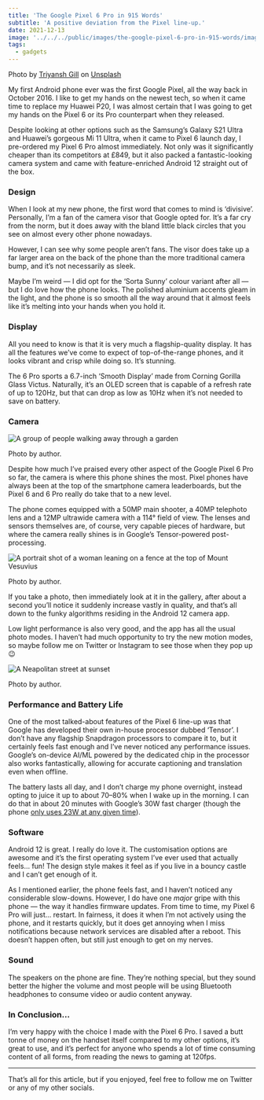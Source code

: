 ```yaml
---
title: 'The Google Pixel 6 Pro in 915 Words'
subtitle: 'A positive deviation from the Pixel line-up.'
date: 2021-12-13
image: '../../../public/images/the-google-pixel-6-pro-in-915-words/image-0.jpg'
tags:
  - gadgets
---
```


Photo by
[Triyansh Gill](https://unsplash.com/@triyansh?utm_source=medium&utm_medium=referral) on
[Unsplash](https://unsplash.com/?utm_source=medium&utm_medium=referral)

My first Android phone ever was the first Google Pixel, all the way back in
October 2016. I like to get my hands on the newest tech, so when it came time to replace
my Huawei P20, I was almost certain that I was going to get my hands on the Pixel 6 or
its Pro counterpart when they released.

Despite looking at other options such as the Samsung’s Galaxy S21 Ultra and Huawei’s
gorgeous Mi 11 Ultra, when it came to Pixel 6 launch day, I pre-ordered my Pixel 6 Pro
almost immediately. Not only was it significantly cheaper than its competitors at £849,
but it also packed a fantastic-looking camera system and came with feature-enriched
Android 12 straight out of the box.

### Design

When I look at my new phone, the first word that comes to mind is ‘divisive’.
Personally, I’m a fan of the camera visor that Google opted for. It’s a far cry from the
norm, but it does away with the bland little black circles that you see on almost every
other phone nowadays.

However, I can see why some people aren’t fans. The visor does take up a far larger area
on the back of the phone than the more traditional camera bump, and it’s not necessarily
as sleek.

Maybe I’m weird — I did opt for the ‘Sorta Sunny’ colour variant after all — but I do
love how the phone looks. The polished aluminium accents gleam in the light, and the
phone is so smooth all the way around that it almost feels like it’s melting into your
hands when you hold it.

### Display

All you need to know is that it is very much a flagship-quality display. It has all the
features we’ve come to expect of top-of-the-range phones, and it looks vibrant and crisp
while doing so. It’s stunning.

The 6 Pro sports a 6.7-inch ‘Smooth Display’ made from Corning Gorilla Glass Victus.
Naturally, it’s an OLED screen that is capable of a refresh rate of up to 120Hz, but
that can drop as low as 10Hz when it’s not needed to save on battery.

### Camera

![A group of people walking away through a garden](https://miro.medium.com/v2/resize:fit:700/1*AFJ2Jd9UdQ83k7CuCY82Qg.jpeg)

Photo by author.

Despite how much I’ve praised every other aspect of the Google Pixel 6 Pro so far, the
camera is where this phone shines the most. Pixel phones have always been at the top of
the smartphone camera leaderboards, but the Pixel 6 and 6 Pro really do take that to a
new level.

The phone comes equipped with a 50MP main shooter, a 40MP telephoto lens and a 12MP
ultrawide camera with a 114° field of view. The lenses and sensors themselves are, of
course, very capable pieces of hardware, but where the camera really shines is in
Google’s Tensor-powered post-processing.

![A portrait shot of a woman leaning on a fence at the top of Mount Vesuvius](https://miro.medium.com/v2/resize:fit:700/1*kdTU11BMDV2omNjiWfL-BA.jpeg)

Photo by author.

If you take a photo, then immediately look at it in the gallery, after about a second
you’ll notice it suddenly increase vastly in quality, and that’s all down to the funky
algorithms residing in the Android 12 camera app.

Low light performance is also very good, and the app has all the usual photo modes. I
haven’t had much opportunity to try the new motion modes, so maybe follow me on Twitter
or Instagram to see those when they pop up 😉

![A Neapolitan street at sunset](https://miro.medium.com/v2/resize:fit:700/1*1EPgLABGaIqHYvR6ycAHTw.jpeg)

Photo by author.

### Performance and Battery Life

One of the most talked-about features of the Pixel 6 line-up was that Google has
developed their own in-house processor dubbed ‘Tensor’. I don’t have any flagship
Snapdragon processors to compare it to, but it certainly feels fast enough and I’ve
never noticed any performance issues. Google’s on-device AI/ML powered by the dedicated
chip in the processor also works fantastically, allowing for accurate captioning and
translation even when offline.

The battery lasts all day, and I don’t charge my phone overnight, instead opting to
juice it up to about 70–80% when I wake up in the morning. I can do that in about 20
minutes with Google’s 30W fast charger (though the phone
[only uses 23W at any given time](https://www.gsmarena.com/google_clarifies_pixel_6_series_can_charge_at_up_to_23w_speeds-news-51894.php)).

### Software

Android 12 is great. I really do love it. The customisation options are awesome and it’s
the first operating system I’ve ever used that actually feels… fun! The design style
makes it feel as if you live in a bouncy castle and I can’t get enough of it.

As I mentioned earlier, the phone feels fast, and I haven’t noticed any considerable
slow-downs. However, I do have one _major_ gripe with this phone — the way it handles
firmware updates. From time to time, my Pixel 6 Pro will just… restart. In fairness, it
does it when I’m not actively using the phone, and it restarts quickly, but it does get
annoying when I miss notifications because network services are disabled after a reboot.
This doesn’t happen often, but still just enough to get on my nerves.

### Sound

The speakers on the phone are fine. They’re nothing special, but they sound better the
higher the volume and most people will be using Bluetooth headphones to consume video or
audio content anyway.

### In Conclusion…

I’m very happy with the choice I made with the Pixel 6 Pro. I saved a butt tonne of
money on the handset itself compared to my other options, it’s great to use, and it’s
perfect for anyone who spends a lot of time consuming content of all forms, from reading
the news to gaming at 120fps.

---

That’s all for this article, but if you enjoyed, feel free to follow me on Twitter or any
of my other socials.
